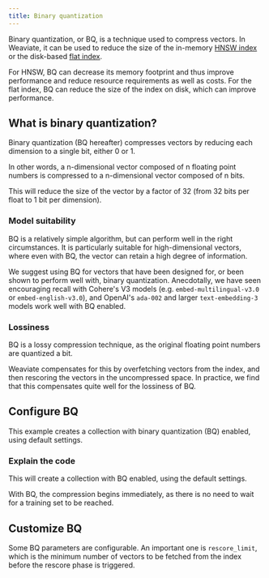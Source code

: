 ```yaml
---
title: Binary quantization
---
```




Binary quantization, or BQ, is a technique used to compress vectors. In Weaviate, it can be used to reduce the size of the in-memory [HNSW index](/developers/weaviate/concepts/vector-index.md#what-is-hierarchical-navigable-small-world-hnsw) or the disk-based [flat index](/developers/weaviate/concepts/vector-index.md#flat-index).

For HNSW, BQ can decrease its memory footprint and thus improve performance and reduce resource requirements as well as costs. For the flat index, BQ can reduce the size of the index on disk, which can improve performance.

## <i class="fa-solid fa-chalkboard"></i> What is binary quantization?

Binary quantization (BQ hereafter) compresses vectors by reducing each dimension to a single bit, either 0 or 1.

In other words, a n-dimensional vector composed of n floating point numbers is compressed to a n-dimensional vector composed of n bits.

This will reduce the size of the vector by a factor of 32 (from 32 bits per float to 1 bit per dimension).

### <i class="fa-solid fa-chalkboard"></i> Model suitability

BQ is a relatively simple algorithm, but can perform well in the right circumstances. It is particularly suitable for high-dimensional vectors, where even with BQ, the vector can retain a high degree of information.

We suggest using BQ for vectors that have been designed for, or been shown to perform well with, binary quantization. Anecdotally, we have seen encouraging recall with Cohere's V3 models (e.g. `embed-multilingual-v3.0` or `embed-english-v3.0`), and OpenAI's `ada-002` and larger `text-embedding-3` models work well with BQ enabled.

### <i class="fa-solid fa-chalkboard"></i> Lossiness

BQ is a lossy compression technique, as the original floating point numbers are quantized a bit.

Weaviate compensates for this by overfetching vectors from the index, and then rescoring the vectors in the uncompressed space. In practice, we find that this compensates quite well for the lossiness of BQ.

## <i class="fa-solid fa-code"></i> Configure BQ

This example creates a collection with binary quantization (BQ) enabled, using default settings.

<FilteredTextBlock
  text={PyCode}
  startMarker="# BQBasicConfig"
  endMarker="# END BQBasicConfig"
  language="py"
/>

### <i class="fa-solid fa-chalkboard"></i> Explain the code

This will create a collection with BQ enabled, using the default settings.

With BQ, the compression begins immediately, as there is no need to wait for a training set to be reached.

## <i class="fa-solid fa-code"></i> Customize BQ

Some BQ parameters are configurable. An important one is `rescore_limit`, which is the minimum number of vectors to be fetched from the index before the rescore phase is triggered.

<FilteredTextBlock
  text={PyCode}
  startMarker="# BQCustomConfig"
  endMarker="# END BQCustomConfig"
  language="py"
/>


<GiscusDocComment />

